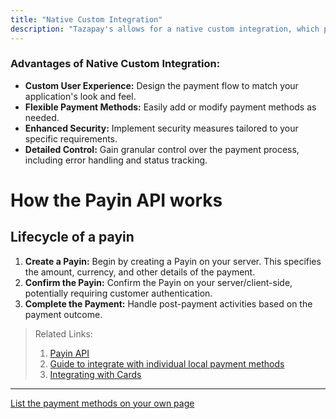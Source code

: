 ```yaml
---
title: "Native Custom Integration"
description: "Tazapay's allows for a native custom integration, which provides a high degree of flexibility and control over the payment experience. This means you can tailor the payment process to fit seamlessly into your application, offering a more cohesive user experience."
---
```


### Advantages of Native Custom Integration:

* **Custom User Experience:** Design the payment flow to match your application's look and feel.
* **Flexible Payment Methods:** Easily add or modify payment methods as needed.
* **Enhanced Security:** Implement security measures tailored to your specific requirements.
* **Detailed Control:** Gain granular control over the payment process, including error handling and status tracking.

# How the Payin API works

## Lifecycle of a payin

1. **Create a Payin:** Begin by creating a Payin on your server. This specifies the amount, currency, and other details of the payment.
2. **Confirm the Payin:** Confirm the Payin on your server/client-side, potentially requiring customer authentication.
3. **Complete the Payment:** Handle post-payment activities based on the payment outcome.

> Related Links:
>
> 1. [Payin API](https://docs.tazapay.com/reference/create-payin)
> 2. [Guide to integrate with individual local payment methods](https://docs.tazapay.com/docs/native-integration-guides)
> 3. [Integrating with Cards](https://docs.tazapay.com/reference/custom-flow)

***

[List the payment methods on your own page](/docs/list-the-payment-methods-on-your-own-page)
